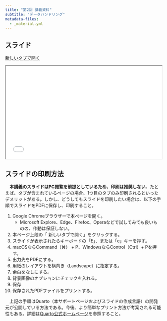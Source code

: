 ```yaml
---
title: "第2回 講義資料"
subtitle: "データハンドリング"
metadata-files: 
  - _material.yml
---
```


## スライド {.unlisted}

<a href="../slides/day02.html" class="btn btn-primary btn-sm" target="_blank" role="button"><i class="bi bi-window"></i> 新しいタブで開く</a>

```{=html}
<iframe class="slide-deck" src="../slides/day02.html" width="100%" style="aspect-ratio: 16 / 9.5;"></iframe>
```

:::{.callout-note}
## スライドの印刷方法

　**本講義のスライドはPC閲覧を前提としているため、印刷は推奨しない**。たとえば、タブが含まれているページの場合、1つ目のタブのみ印刷されるといったデメリットがある。しかし、どうしてもスライドを印刷したい場合は、以下の手順でスライドをPDFに保存し、印刷すること。

1. Google Chromeブラウザーで本ページを開く。
   * Microsoft Explore、Edge、Firefox、Operaなどで試してみても良いものの、作動は保証しない。
1. 本ページ上段の「<i class="bi bi-window"></i> 新しいタブで開く」をクリックする。
1. スライドが表示されたらキーボードの「E」、または「e」キーを押す。
1. macOSならCommand（⌘） + P、WindowsならControl（Ctrl）+ Pを押す。
1. 出力先をPDFにする。
1. 用紙のレイアウトを横向き（Landscape）に指定する。
1. 余白をなしにする。
1. 背景画像のオプションにチェックを入れる。
1. 保存
1. 保存されたPDFファイルをプリントする。

　上記の手順はQuarto（本サポートページおよびスライドの作成言語）の開発元が公開している方法である。今後、より簡単なプリント方法が考案される可能性もある。詳細は[Quarto公式ホームページ](https://quarto.org/docs/presentations/revealjs/presenting.html#print-to-pdf)を参照すること。
:::